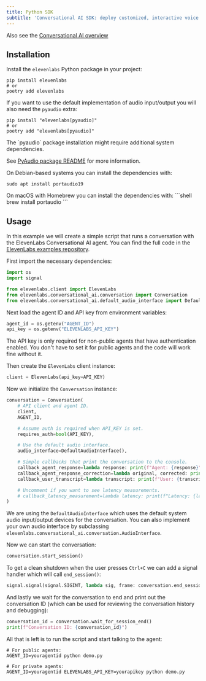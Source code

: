 ```yaml
---
title: Python SDK
subtitle: 'Conversational AI SDK: deploy customized, interactive voice agents in minutes.'
---
```


<Info>Also see the [Conversational AI overview](/docs/conversational-ai/docs/introduction)</Info>

## Installation

Install the `elevenlabs` Python package in your project:

```shell
pip install elevenlabs
# or
poetry add elevenlabs
```

If you want to use the default implementation of audio input/output you will also need the `pyaudio` extra:

```shell
pip install "elevenlabs[pyaudio]"
# or
poetry add "elevenlabs[pyaudio]"
```

<Info>
The `pyaudio` package installation might require additional system dependencies.

See [PyAudio package README](https://pypi.org/project/PyAudio/) for more information.

<Tabs>
<Tab title="Linux">
On Debian-based systems you can install the dependencies with:

```shell
sudo apt install portaudio19
```

</Tab>
<Tab title="macOS">
On macOS with Homebrew you can install the dependencies with: 
```shell
brew install portaudio
```
</Tab>
</Tabs>
</Info>

## Usage

In this example we will create a simple script that runs a conversation with the ElevenLabs Conversational AI agent.
You can find the full code in the [ElevenLabs examples repository](https://github.com/elevenlabs/elevenlabs-examples/tree/main/examples/conversational-ai/python).

First import the necessary dependencies:

```python
import os
import signal

from elevenlabs.client import ElevenLabs
from elevenlabs.conversational_ai.conversation import Conversation
from elevenlabs.conversational_ai.default_audio_interface import DefaultAudioInterface
```

Next load the agent ID and API key from environment variables:

```python
agent_id = os.getenv("AGENT_ID")
api_key = os.getenv("ELEVENLABS_API_KEY")
```

The API key is only required for non-public agents that have authentication enabled.
You don't have to set it for public agents and the code will work fine without it.

Then create the `ElevenLabs` client instance:

```python
client = ElevenLabs(api_key=API_KEY)
```

Now we initialize the `Conversation` instance:

```python
conversation = Conversation(
    # API client and agent ID.
    client,
    AGENT_ID,

    # Assume auth is required when API_KEY is set.
    requires_auth=bool(API_KEY),

    # Use the default audio interface.
    audio_interface=DefaultAudioInterface(),

    # Simple callbacks that print the conversation to the console.
    callback_agent_response=lambda response: print(f"Agent: {response}"),
    callback_agent_response_correction=lambda original, corrected: print(f"Agent: {original} -> {corrected}"),
    callback_user_transcript=lambda transcript: print(f"User: {transcript}"),

    # Uncomment if you want to see latency measurements.
    # callback_latency_measurement=lambda latency: print(f"Latency: {latency}ms"),
)
```

We are using the `DefaultAudioInterface` which uses the default system audio input/output devices for the conversation.
You can also implement your own audio interface by subclassing `elevenlabs.conversational_ai.conversation.AudioInterface`.

Now we can start the conversation:

```python
conversation.start_session()
```

To get a clean shutdown when the user presses `Ctrl+C` we can add a signal handler which will call `end_session()`:

```python
signal.signal(signal.SIGINT, lambda sig, frame: conversation.end_session())
```

And lastly we wait for the conversation to end and print out the conversation ID (which can be used for reviewing the conversation history and debugging):

```python
conversation_id = conversation.wait_for_session_end()
print(f"Conversation ID: {conversation_id}")
```

All that is left is to run the script and start talking to the agent:

```shell
# For public agents:
AGENT_ID=youragentid python demo.py

# For private agents:
AGENT_ID=youragentid ELEVENLABS_API_KEY=yourapikey python demo.py
```
